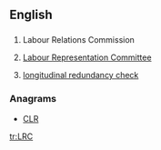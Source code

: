 ==English==

==={{initialism}}===
{{infl|en|initialism}}

# {{Ireland}} Labour Relations Commission
# {{British}}  [[w:Labour Representation Committee|Labour Representation Committee]]
# [[w:longitudinal redundancy check|longitudinal redundancy check]]

===Anagrams===
* {{alphagram|clr}} [[CLR#English|CLR]]
[[tr:LRC]]